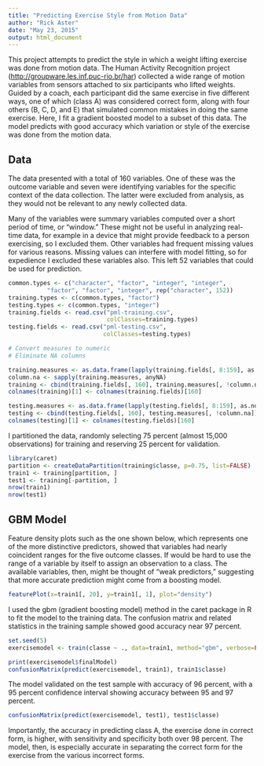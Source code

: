 ```yaml
---
title: "Predicting Exercise Style from Motion Data"
author: "Rick Aster"
date: "May 23, 2015"
output: html_document
---
```


This project attempts to predict the style in which a weight lifting exercise was done from motion data. The Human Activity Recognition project (<http://groupware.les.inf.puc-rio.br/har>) collected a wide range of motion variables from sensors attached to six participants who lifted weights. Guided by a coach, each participant did the same exercise in five different ways, one of which (class A) was considered correct form, along with four others (B, C, D, and E) that simulated common mistakes in doing the same exercise. Here, I fit a gradient boosted model to a subset of this data. The model predicts with good accuracy which variation or style of the exercise was done from the motion data. 

## Data

The data presented with a total of 160 variables. One of these was the outcome variable and seven were identifying variables for the specific context of the data collection. The latter were excluded from analysis, as they would not be relevant to any newly collected data.

Many of the variables were summary variables computed over a short period of time, or "window." These might not be useful in analyzing real-time data, for example in a device that might provide feedback to a person exercising, so I excluded them. Other variables had frequent missing values for various reasons. Missing values can interfere with model fitting, so for expedience I excluded these variables also. This left 52 variables that could be used for prediction.

```r
common.types <- c("character", "factor", "integer", "integer", 
           "factor", "factor", "integer", rep("character", 152))
training.types <- c(common.types, "factor")
testing.types <- c(common.types, "integer")
training.fields <- read.csv("pml-training.csv",
                            colClasses=training.types)
testing.fields <- read.csv("pml-testing.csv", 
                           colClasses=testing.types)

# Convert measures to numeric
# Eliminate NA columns

training.measures <- as.data.frame(lapply(training.fields[, 8:159], as.numeric))
column.na <- sapply(training.measures, anyNA)
training <- cbind(training.fields[, 160], training.measures[, !column.na])
colnames(training)[1] <- colnames(training.fields)[160]

testing.measures <- as.data.frame(lapply(testing.fields[, 8:159], as.numeric))
testing <- cbind(testing.fields[, 160], testing.measures[, !column.na])
colnames(testing)[1] <- colnames(testing.fields)[160]
```

I partitioned the data, randomly selecting 75 percent (almost 15,000 observations) for training and reserving 25 percent for validation.

```r
library(caret)
partition <- createDataPartition(training$classe, p=0.75, list=FALSE)
train1 <- training[partition, ]
test1 <- training[-partition, ]
nrow(train1)
nrow(test1)
```

## GBM Model

Feature density plots such as the one shown below, which represents one of the more distinctive predictors, showed that variables had nearly coincident ranges for the five outcome classes. If would be hard to use the range of a variable by itself to assign an observation to a class. The available variables, then, might be thought of "weak predictors," suggesting that more accurate prediction might come from a boosting model. 

```r
featurePlot(x=train1[, 20], y=train1[, 1], plot="density")
```

I used the gbm (gradient boosting model) method in the caret package in R to fit the model to the training data. The confusion matrix and related statistics in the training sample showed good accuracy near 97 percent.

```r
set.seed(5)
exercisemodel <- train(classe ~ ., data=train1, method="gbm", verbose=FALSE)

print(exercisemodel$finalModel)
confusionMatrix(predict(exercisemodel, train1), train1$classe)
```

The model validated on the test sample with accuracy of 96 percent, with a 95 percent confidence interval showing accuracy between 95 and 97 percent.

```r
confusionMatrix(predict(exercisemodel, test1), test1$classe)
```

Importantly, the accuracy in predicting class A, the exercise done in correct form, is higher, with sensitivity and specificity both over 98 percent. The model, then, is especially accurate in separating the correct form for the exercise from the various incorrect forms.
